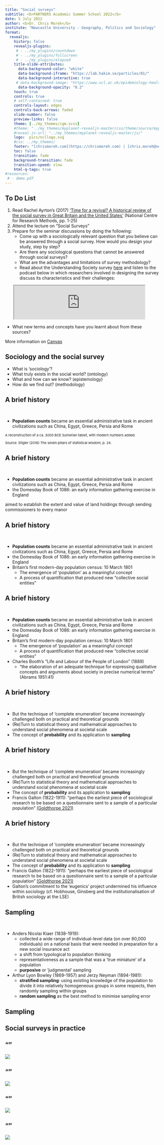 ```yaml
---
title: "Social surveys"
subtitle: <b>PARTNERS Academic Summer School 2022</b>
date: 5 July 2022
author: <b>Dr. Chris Moreh</b>
institute: "Newcastle University - Geography, Politics and Sociology"
format: 
  revealjs:
    history: false
    revealjs-plugins:
     # - ../my_plugins/countdown
     # - ../my_plugins/fullscreen
     # - ../my_plugins/elapsed
    title-slide-attributes:
      data-background-color: "white"
      data-background-iframe: "https://lab.hakim.se/particles/01/"
      data-background-interactive: true
     # data-background-image: "https://www.ucl.ac.uk/epidemiology-health-care/sites/epidemiology_health_care/files/CeLSIUS_button.jpg"
      data-background-opacity: "0.2"
    touch: true
    controls: true
    # self-contained: true
    controls-layout: edges
    controls-back-arrows: faded
    slide-number: false
    preview-links: false
    theme: [../my_themes/cgm.scss]
    #theme: "../my_themes/myplanet-revealjs-master/css/theme/source/myplanet.scss"
    #reveal-js-url: "../my_themes/myplanet-revealjs-master/js/"
    logo:  pics/ncllogo.svg
    #css: ../my_themes/
    footer: "[chrismoreh.com](https://chrismoreh.com) | [chris.moreh@newcastle.ac.uk](mailto: chris.moreh@newcastle.ac.uk)"
    toc: false
    transition: fade
    background-transition: fade
    transition-speed: slow
    html-q-tags: true
#resources:
 # - demo.pdf
---
```


## To Do List {.scrollable .smaller}

1. Read Rachel Ayrton's (2017) ['Time for a revival? A historical review of the social survey in Great Britain and the United States'](https://ncl.instructure.com/courses/43837/files/5761553/download) (National Centre for Research Methods, pp. 1-25)
2. Attend the lecture on "Social Surveys"
3. Prepare for the seminar discussions by doing the following:
    * Come up with a sociologically relevant question that you believe can be answered through a social survey. How would you design your study, step by step?
    * Are there any sociological questions that cannot be answered through social surveys?
    * What are the advantages and limitations of survey methodology?
    * Read about the Understanding Society survey <a href="https://www.understandingsociety.ac.uk/about/about-the-study" target="_blank" rel="noopener">here</a>  and listen to the podcast below in which researchers involved in designing the survey discuss its characteristics and their challenges:

<p style="padding-left: 27px;"><iframe src="https://embed.acast.com/$/5c75694eed0b7c9b736851c2/building-understanding-society-from-surveys-to-data" width="90%" height="110px" allow="autoplay"></iframe></p>

* What new terms and concepts have you learnt about from these sources?

More information on <a href="https://ncl.instructure.com/courses/43837" target="_blank" rel="noopener">Canvas</a>


## Sociology and the social survey {background-image="https://www.ucl.ac.uk/epidemiology-health-care/sites/epidemiology_health_care/files/CeLSIUS_button.jpg" background-opacity=0.2}

:::{.incremental}
- What is 'sociology'?
- What truly exists in the social world? (ontology)
- What and how can we know? (epistemology)
- How do we find out? (methodology)
:::

## A brief history {background-image="././pics/sumer.png" background-size=70% background-opacity=0.2}

<br>

- **Population counts** became an essential administrative task in ancient civilizations such as China, Egypt, Greece, Persia and Rome


::: aside
<p style="font-size:11px">A reconstruction of a ca. 3000 BCE Sumerian tablet, with modern numbers added.</p>
<p style="font-size:11px">Source: Stigler (2016) The seven pillars of statistical wisdom, p. 24.</p>
:::

## A brief history {background-image="././pics/domesdaylist.png" background-size=70% background-opacity=0.3}

<br>

- **Population counts** became an essential administrative task in ancient civilizations such as China, Egypt, Greece, Persia and Rome
- the Domesday Book of 1086: an early information gathering exercise in England


::: {.notes}
aimed to establish the extent and value of land holdings through sending commissioners to every manor
:::

## A brief history {background-image="././pics/census.jpg" background-size=40% background-opacity=0.4}

<br>

- **Population counts** became an essential administrative task in ancient civilizations such as China, Egypt, Greece, Persia and Rome
- the Domesday Book of 1086: an early information gathering exercise in England
- Britain’s first modern-day population census: 10 March 1801
    - The emergence of ‘population’ as a meaningful concept
    - A process of quantification that produced new “collective social entities”

## A brief history {background-image="././pics/boothmap.jpg" background-size=100% background-opacity=0.4}

<br>

- **Population counts** became an essential administrative task in ancient civilizations such as China, Egypt, Greece, Persia and Rome
- the Domesday Book of 1086: an early information gathering exercise in England
- Britain’s first modern-day population census: 10 March 1801
    - The emergence of ‘population’ as a meaningful concept
    - A process of quantification that produced new “collective social entities”
- Charles Booth’s “Life and Labour of the People of London” (1889)
    - “the elaboration of an adequate technique for expressing qualitative concepts and arguments about society in precise numerical terms” (Abrams 1951:41)

## A brief history {background-image="https://www.ucl.ac.uk/epidemiology-health-care/sites/epidemiology_health_care/files/CeLSIUS_button.jpg" background-opacity=0.2}

<br>

::: {.incremental}
- But the technique of 'complete enumeration' became increasingly challenged both on practical and theoretical grounds
- (Re)Turn to statistical theory and mathematical approaches to understand social phenomena at societal scale
- The concept of **probability** and its application to **sampling**
:::

## A brief history {background-image="././pics/galton.png" background-size=50% background-opacity=0.5}

<br>

- But the technique of 'complete enumeration' became increasingly challenged both on practical and theoretical grounds
- (Re)Turn to statistical theory and mathematical approaches to understand social phenomena at societal scale
- The concept of **probability** and its application to **sampling**
- Francis Galton (1822-1911): "perhaps the earliest piece of sociological research to be based on a questionnaire sent to a sample of a particular population" [(Goldthorpe 2021)](https://www-cambridge-org.libproxy.ncl.ac.uk/core/books/pioneers-of-sociological-science/english-statisticians/5D866434546F9CB25BF9099229F49D7E)

## A brief history {background-image="././pics/galton.png" background-size=50% background-opacity=0.5}

<br>

- But the technique of 'complete enumeration' became increasingly challenged both on practical and theoretical grounds
- (Re)Turn to statistical theory and mathematical approaches to understand social phenomena at societal scale
- The concept of **probability** and its application to **sampling**
- Francis Galton (1822-1911): "perhaps the earliest piece of sociological research to be based on a questionnaire sent to a sample of a particular population" [(Goldthorpe 2021)](https://www-cambridge-org.libproxy.ncl.ac.uk/core/books/pioneers-of-sociological-science/english-statisticians/5D866434546F9CB25BF9099229F49D7E)
- Galton's commitment to the 'eugenics' project undermined his influence within sociology
(cf. Hobhouse, Ginsberg and the institutionalisation of British sociology at the LSE)

## Sampling {.smaller background-image="https://www.ucl.ac.uk/epidemiology-health-care/sites/epidemiology_health_care/files/CeLSIUS_button.jpg" background-opacity=0.2}

<br>

 - Anders Nicolai Kiaer (1838-1919):     
    - collected a wide range of individual-level data (on over 80,000 individuals) on a national basis that were needed in preparation for a new social insurance act
    - a shift from typological to population thinking
    - representativeness as a sample that was a 'true miniature' of a population
    - **purposive** or 'judgmental' sampling
 - Arthur Lyon Bowley (1869-1957) and Jerzy Neyman (1894-1981):
    - **stratified sampling**: using existing knowledge of the population to divide it into relatively homogeneous groups in some respects, then randomly sampling within groups
    - **random sampling** as the best method to minimise sampling error

## Sampling {visibility="hidden" background-image="././pics/sampling.png" background-size=80% background-opacity=1}

## Social surveys in practice



## ""

![](././pics/badquestion.png)

## ""

![](././pics/badq1.png)


## ""

![](././pics/badq2.png)

## ""

![](././pics/badq3.png)